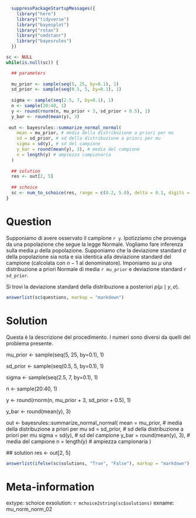 ```r

  suppressPackageStartupMessages({
    library("here")
    library("tidyverse")
    library("bayesplot")
    library("rstan")
    library("cmdstanr")
    library("bayesrules")
  })

sc <- NULL
while(is.null(sc)) {

  ## parameters
  
  mu_prior <- sample(seq(5, 25, by=0.1), 1)
  sd_prior <- sample(seq(0.5, 5, by=0.1), 1)
  
  sigma <- sample(seq(2.5, 7, by=0.1), 1)
  n <- sample(20:40, 1)
  y <- round(rnorm(n, mu_prior + 3, sd_prior + 0.5), 1)
  y_bar <- round(mean(y), 3)
  
 out <- bayesrules::summarize_normal_normal(
    mean = mu_prior, # media della distribuzione a priori per mu 
    sd = sd_prior, # sd della distribuzione a priori per mu
    sigma = sd(y), # sd del campione
    y_bar = round(mean(y), 3), # media del campione
    n = length(y) # ampiezza campionaria
  )
  
  ## solution
  res <- out[2, 5]
  
  ## schoice
  sc <- num_to_schoice(res, range = c(0.2, 5.0), delta = 0.1, digits = 2)
}
```

Question
========
Supponiamo di avere osservato il campione `r y`. Ipotizziamo che provenga da una popolazione che segue la legge Normale. Vogliamo fare inferenza sulla media $\mu$ della popolazione. Supponiamo che la deviazione standard $\sigma$ della popolazione sia nota e sia identica alla deviazione standard del campione (calcolata con $n-1$ al denominatore). Imponiamo su $\mu$ una distribuzione a priori Normale di media `r mu_prior` e deviazione standard `r sd_prior`.

Si trovi la deviazione standard della distribuzione a posteriori $p(\mu \mid y, \sigma)$.


```r
answerlist(sc$questions, markup = "markdown")
```

Solution
========

Questa è la descrizione del procedimento. I numeri sono diversi da quelli
del problema presente.

  mu_prior <- sample(seq(5, 25, by=0.1), 1)
  
  sd_prior <- sample(seq(0.5, 5, by=0.1), 1)
  
  sigma <- sample(seq(2.5, 7, by=0.1), 1)
  
  n <- sample(20:40, 1)
  
  y <- round(rnorm(n, mu_prior + 3, sd_prior + 0.5), 1)
  
  y_bar <- round(mean(y), 3)
  
 out <- bayesrules::summarize_normal_normal(
    mean = mu_prior, # media della distribuzione a priori per mu 
    sd = sd_prior, # sd della distribuzione a priori per mu
    sigma = sd(y), # sd del campione
    y_bar = round(mean(y), 3), # media del campione
    n = length(y) # ampiezza campionaria
  )
  
  ## solution
  res <- out[2, 5]

```r
answerlist(ifelse(sc$solutions, "True", "False"), markup = "markdown")
```

Meta-information
================
extype: schoice
exsolution: `r mchoice2string(sc$solutions)`
exname: mu_norm_norm_02
